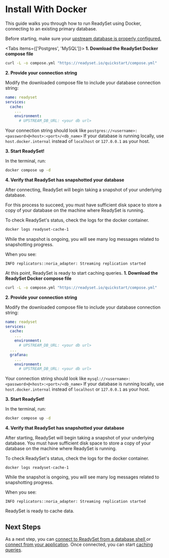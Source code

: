 
# Install With Docker

This guide walks you through how to run ReadySet using Docker, connecting to an existing primary database.

<Callout type ="warning">Before starting, make sure your [upstream database is properly configured.](/get-started/configure-your-database)</Callout>

<Tabs items={['Postgres', 'MySQL']}> 
<Tab>
**1. Download the ReadySet Docker compose file**

```sh copy
curl -L -o compose.yml "https://readyset.io/quickstart/compose.yml"
```

**2. Provide your connection string**

Modify the downloaded compose file to include your database connection string:

```yaml
name: readyset
services:
  cache:
    ...
    environment:
      # UPSTREAM_DB_URL: <your db url>
```
<Callout type="info"> Your connection string should look like ```postgres://<username>:<password>@<host>:<port>/<db_name>```</Callout>
<Callout type="warning">If your database is running locally, use `host.docker.internal` instead of `localhost` or `127.0.0.1` as your host.</Callout>

**3. Start ReadySet!**

In the terminal, run:

```sh copy
docker compose up -d
```

**4. Verify that ReadySet has snapshotted your database**

After connecting, ReadySet will begin taking a snapshot of your underlying database.

For this process to succeed, you must have sufficient disk space to store a copy of your database on the machine where ReadySet is running.

To check ReadySet's status, check the logs for the docker container.

```sh copy
docker logs readyset-cache-1
```

While the snapshot is ongoing, you will see many log messages related to snapshotting progress.

When you see:

```
INFO replicators::noria_adapter: Streaming replication started
```

At this point, ReadySet is ready to start caching queries.
</Tab>
<Tab>
**1. Download the ReadySet Docker compose file**

```sh
curl -L -o compose.yml "https://readyset.io/quickstart/compose.yml"
```

**2. Provide your connection string**

Modify the downloaded compose file to include your database connection string:

```yaml
name: readyset
services:
  cache:
    ...
    environment:
      # UPSTREAM_DB_URL: <your db url>
  ...
  grafana:
    ...
    environment:
      # UPSTREAM_DB_URL: <your db url>
```

<Callout type="info"> Your connection string should look like ```mysql://<username>:<password>@<host>:<port>/<db_name>```</Callout>
<Callout type="warning">If your database is running locally, use `host.docker.internal` instead of `localhost` or `127.0.0.1` as your host.</Callout>

**3. Start ReadySet!**

In the terminal, run:

```sh
docker compose up -d
```

**4. Verify that ReadySet has snapshotted your database**

After starting, ReadySet will begin taking a snapshot of your underlying database.  You must have sufficient disk space to store a copy of your database on the machine where ReadySet is running.

To check ReadySet's status, check the logs for the docker container.

```
docker logs readyset-cache-1
```

While the snapshot is ongoing, you will see many log messages related to snapshotting progress.

When you see:

```
INFO replicators::noria_adapter: Streaming replication started
```

ReadySet is ready to cache data.
</Tab>
</Tabs>
## Next Steps

As a next step, you can [connect to ReadySet from a database shell ](/get-started/connect/connect-via-database-shell)or [connect from your application](/get-started/connect/connect-an-application-via-an-orm). Once connected, you can start [caching queries](/get-started/cache#0-creating-a-cache).
